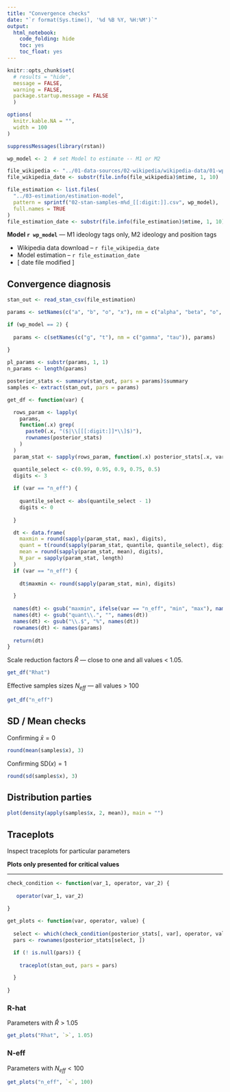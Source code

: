 ```yaml
---
title: "Convergence checks"
date: "`r format(Sys.time(), '%d %B %Y, %H:%M')`"
output:
  html_notebook:
    code_folding: hide
    toc: yes
    toc_float: yes
---
```

<style type="text/css"> <!-- .table { width: auto } ---> </style>

```r
knitr::opts_chunk$set(
  # results = "hide",
  message = FALSE,
  warning = FALSE,
  package.startup.message = FALSE
  )

options(
  knitr.kable.NA = "",
  width = 100
)
```

```r
suppressMessages(library(rstan))

wp_model <- 2  # set Model to estimate -- M1 or M2

file_wikipedia <- "../01-data-sources/02-wikipedia/wikipedia-data/01-wp-data-json.zip"
file_wikipedia_date <- substr(file.info(file_wikipedia)$mtime, 1, 10)

file_estimation <- list.files(
  "../03-estimation/estimation-model", 
  pattern = sprintf("02-stan-samples-m%d_[[:digit:]].csv", wp_model),
  full.names = TRUE
)
file_estimation_date <- substr(file.info(file_estimation)$mtime, 1, 10)
```

__Model `r wp_model`__ — M1 ideology tags only, M2 ideology and position tags

+ Wikipedia data download -- `r file_wikipedia_date`
+ Model estimation -- `r file_estimation_date`
+ [ date file modified ]


## Convergence diagnosis
```r
stan_out <- read_stan_csv(file_estimation)
```

```r
params <- setNames(c("a", "b", "o", "x"), nm = c("alpha", "beta", "o", "x"))

if (wp_model == 2) {
  
  params <- c(setNames(c("g", "t"), nm = c("gamma", "tau")), params)
  
}

pl_params <- substr(params, 1, 1)
n_params <- length(params)

posterior_stats <- summary(stan_out, pars = params)$summary
samples <- extract(stan_out, pars = params)
```

```r
get_df <- function(var) {

  rows_param <- lapply(
    params,
    function(.x) grep(
      paste0(.x, "($|\\[[[:digit:]]*\\]$)"), 
      rownames(posterior_stats)
    )
  )
  param_stat <- sapply(rows_param, function(.x) posterior_stats[.x, var])

  quantile_select <- c(0.99, 0.95, 0.9, 0.75, 0.5)
  digits <- 3
  
  if (var == "n_eff") {
    
    quantile_select <- abs(quantile_select - 1)
    digits <- 0
    
  }

  dt <- data.frame(
    maxmin = round(sapply(param_stat, max), digits),
    quant = t(round(sapply(param_stat, quantile, quantile_select), digits)),
    mean = round(sapply(param_stat, mean), digits),
    N_par = sapply(param_stat, length)
  )
  if (var == "n_eff") {
    
    dt$maxmin <- round(sapply(param_stat, min), digits)

  }
  
  names(dt) <- gsub("maxmin", ifelse(var == "n_eff", "min", "max"), names(dt))
  names(dt) <- gsub("quant\\.", "", names(dt))
  names(dt) <- gsub("\\.$", "%", names(dt))
  rownames(dt) <- names(params)
  
  return(dt)
}
```

Scale reduction factors $\hat{R}$ --- close to one and all values < 1.05.

```r
get_df("Rhat")
```

Effective samples sizes $N_{eff}$ --- all values > 100

```r
get_df("n_eff")
```


## SD / Mean checks

Confirming $\bar{x} = 0$

```r
round(mean(samples$x), 3)
```

Confirming $\text{SD}(x) = 1$

```r
round(sd(samples$x), 3)
```


## Distribution parties

```r
plot(density(apply(samples$x, 2, mean)), main = "")
```


## Traceplots

Inspect traceplots for particular parameters

__Plots only presented for critical values__

-----

```r
check_condition <- function(var_1, operator, var_2) {
  
   operator(var_1, var_2)
  
}

get_plots <- function(var, operator, value) {
  
  select <- which(check_condition(posterior_stats[, var], operator, value))
  pars <- rownames(posterior_stats[select, ])

  if (! is.null(pars)) {
    
    traceplot(stan_out, pars = pars)

  }
  
}
```

### R-hat

Parameters with $\hat{R} > 1.05$

```r
get_plots("Rhat", `>`, 1.05)
```

### N-eff

Parameters with $N_{eff} < 100$

```r
get_plots("n_eff", `<`, 100)
```
